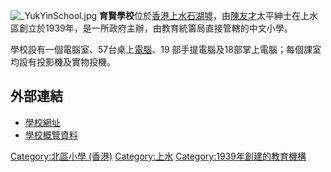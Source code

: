 {{unreferenced|time=2019-03-18T23:51:34+00:00}}
{{Infobox_School
| name = 育賢學校
| image = 
| motto = 「禮、義、廉、恥」
| established = 1939年
| type =  政府津貼小學
| faculty = 
| students = 321人
| principal =  [[林向榮|林向榮]]先生
| location =  [[上水|上水]]馬會道
| free_label = 面積
| free_text = 約1500[[平方米|平方米]]
| tel = (+852) 2672 9917
| website =  http://www.yukyinschool.edu.hk/
}}
[[File:_YukYinSchool.jpg|thumb]]
'''育賢學校'''位於[[香港|香港]][[上水|上水]][[石湖墟|石湖墟]]，由[[陳友才|陳友才]]太平紳士在上水區創立於1939年，是一所政府主辦，由教育統籌局直接管轄的中文小學。

學校設有一個電腦室、57台桌上[[電腦|電腦]]、19 部手提電腦及18部掌上電腦；每個課室均設有投影機及實物投機。

==外部連結==
* [https://web.archive.org/web/20060425204330/http://www.yukyinschool.edu.hk/ 學校網址]
* [http://www.hkedcity.net/school/psp2005/detail/sch_basic.phtml?sch_id=1243 學校概覽資料]{{dead link|date=2018年4月 |bot=InternetArchiveBot |fix-attempted=yes }}

{{HK-edu-stub}}

[[Category:北區小學_(香港)|Category:北區小學 (香港)]]
[[Category:上水|Category:上水]]
[[Category:1939年創建的教育機構|Category:1939年創建的教育機構]]